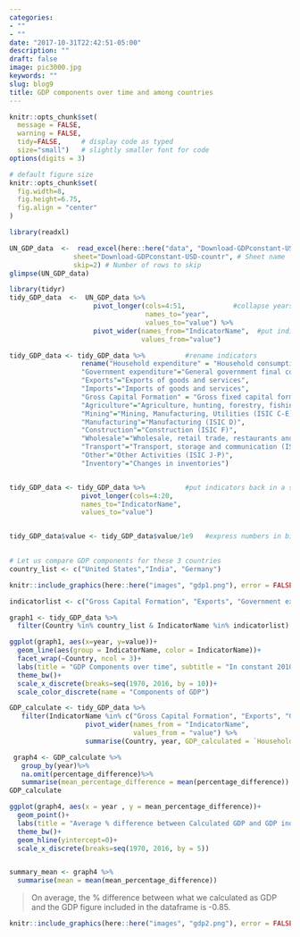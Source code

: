 ```yaml
---
categories:
- ""
- ""
date: "2017-10-31T22:42:51-05:00"
description: ""
draft: false
image: pic3000.jpg
keywords: ""
slug: blog9
title: GDP components over time and among countries
---
```



```r
knitr::opts_chunk$set(
  message = FALSE, 
  warning = FALSE, 
  tidy=FALSE,     # display code as typed
  size="small")   # slightly smaller font for code
options(digits = 3)

# default figure size
knitr::opts_chunk$set(
  fig.width=8, 
  fig.height=6.75,
  fig.align = "center"
)
```



```r

library(readxl)

UN_GDP_data  <-  read_excel(here::here("data", "Download-GDPconstant-USD-countries.xls"), # Excel filename
                sheet="Download-GDPconstant-USD-countr", # Sheet name
                skip=2) # Number of rows to skip
glimpse(UN_GDP_data)
```


```r

library(tidyr)
tidy_GDP_data  <-  UN_GDP_data %>% 
                     pivot_longer(cols=4:51,            #collapse years into 1 column
                                  names_to="year",
                                  values_to="value") %>% 
                     pivot_wider(names_from="IndicatorName",  #put indicators into columns to rename them
                                 values_from="value") 

tidy_GDP_data <- tidy_GDP_data %>%          #rename indicators
                  rename("Household expenditure" = "Household consumption expenditure (including Non-profit institutions serving households)",
                  "Government expenditure"="General government final consumption expenditure",
                  "Exports"="Exports of goods and services",
                  "Imports"="Imports of goods and services",
                  "Gross Capital Formation" = "Gross fixed capital formation (including Acquisitions less disposals of valuables)",
                  "Agriculture"="Agriculture, hunting, forestry, fishing (ISIC A-B)",
                  "Mining"="Mining, Manufacturing, Utilities (ISIC C-E)",
                  "Manufacturing"="Manufacturing (ISIC D)",
                  "Construction"="Construction (ISIC F)",
                  "Wholesale"="Wholesale, retail trade, restaurants and hotels (ISIC G-H)",
                  "Transport"="Transport, storage and communication (ISIC I)",
                  "Other"="Other Activities (ISIC J-P)",
                  "Inventory"="Changes in inventories")


tidy_GDP_data <- tidy_GDP_data %>%          #put indicators back in a single column
                  pivot_longer(cols=4:20,
                  names_to="IndicatorName",
                  values_to="value") 


tidy_GDP_data$value <- tidy_GDP_data$value/1e9   #express numbers in billions
                    

# Let us compare GDP components for these 3 countries
country_list <- c("United States","India", "Germany")
```


```r
knitr::include_graphics(here::here("images", "gdp1.png"), error = FALSE)
```
```r
indicatorlist <- c("Gross Capital Formation", "Exports", "Government expenditure", "Household expenditure", "Imports")

graph1 <- tidy_GDP_data %>%
  filter(Country %in% country_list & IndicatorName %in% indicatorlist)

ggplot(graph1, aes(x=year, y=value))+
  geom_line(aes(group = IndicatorName, color = IndicatorName))+
  facet_wrap(~Country, ncol = 3)+
  labs(title = "GDP Components over time", subtitle = "In constant 2010 USD", x= "", y = " Billions US$")+
  theme_bw()+
  scale_x_discrete(breaks=seq(1970, 2016, by = 10))+
  scale_color_discrete(name = "Components of GDP")

```



```r

GDP_calculate <- tidy_GDP_data %>%
   filter(IndicatorName %in% c("Gross Capital Formation", "Exports", "Government expenditure", "Household expenditure", "Imports", "Gross Domestic Product (GDP)")) %>% 
                   pivot_wider(names_from = "IndicatorName",
                               values_from = "value") %>% 
                   summarise(Country, year, GDP_calculated = `Household expenditure`+`Government expenditure`+`Gross Capital Formation`+`Exports`-`Imports`, percentage_difference = (GDP_calculated/`Gross Domestic Product (GDP)`-1)*100)

 graph4 <- GDP_calculate %>%
   group_by(year)%>%
   na.omit(percentage_difference)%>%
   summarise(mean_percentage_difference = mean(percentage_difference))
GDP_calculate

ggplot(graph4, aes(x = year , y = mean_percentage_difference))+
  geom_point()+
  labs(title = "Average % difference between Calculated GDP and GDP indicators", x ="", y="Mean % Difference")+
  theme_bw()+
  geom_hline(yintercept=0)+
  scale_x_discrete(breaks=seq(1970, 2016, by = 5))


summary_mean <- graph4 %>%
  summarise(mean = mean(mean_percentage_difference))

```



>On average, the % difference between what we calculated as GDP and the GDP figure included in the dataframe is -0.85.


```r
knitr::include_graphics(here::here("images", "gdp2.png"), error = FALSE)
```



